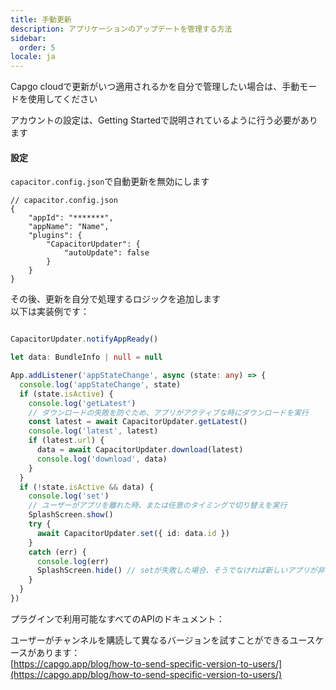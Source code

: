 ```yaml
---
title: 手動更新
description: アプリケーションのアップデートを管理する方法
sidebar:
  order: 5
locale: ja
---
```



Capgo cloudで更新がいつ適用されるかを自分で管理したい場合は、手動モードを使用してください

アカウントの設定は、Getting Startedで説明されているように行う必要があります

<LinkCard
	title="Getting Started"
	href="/docs/getting-started/quickstart/"
/>

#### 設定
```capacitor.config.json```で自動更新を無効にします

```tsx
// capacitor.config.json
{
	"appId": "*******",
	"appName": "Name",
	"plugins": {
		"CapacitorUpdater": {
			"autoUpdate": false
		}
	}
}
```

その後、更新を自分で処理するロジックを追加します\
以下は実装例です：

```typescript

CapacitorUpdater.notifyAppReady()

let data: BundleInfo | null = null

App.addListener('appStateChange', async (state: any) => {
  console.log('appStateChange', state)
  if (state.isActive) {
    console.log('getLatest')
    // ダウンロードの失敗を防ぐため、アプリがアクティブな時にダウンロードを実行
    const latest = await CapacitorUpdater.getLatest()
    console.log('latest', latest)
    if (latest.url) {
      data = await CapacitorUpdater.download(latest)
      console.log('download', data)
    }
  }
  if (!state.isActive && data) {
    console.log('set')
    // ユーザーがアプリを離れた時、または任意のタイミングで切り替えを実行
    SplashScreen.show()
    try {
      await CapacitorUpdater.set({ id: data.id })
    }
    catch (err) {
      console.log(err)
      SplashScreen.hide() // setが失敗した場合、そうでなければ新しいアプリが非表示にする必要がある
    }
  }
})
```

プラグインで利用可能なすべてのAPIのドキュメント：

<LinkCard
	title="Methods"
	href="/docs/plugin/api/"
/>

ユーザーがチャンネルを購読して異なるバージョンを試すことができるユースケースがあります：\
[https://capgo.app/blog/how-to-send-specific-version-to-users/](https://capgo.app/blog/how-to-send-specific-version-to-users/)
